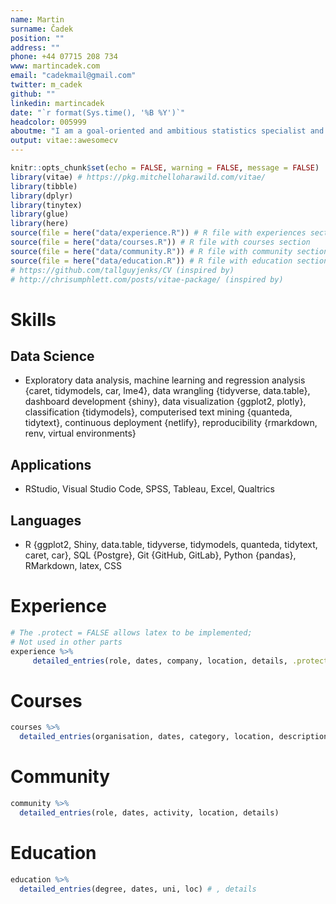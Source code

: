 ```yaml
---
name: Martin
surname: Čadek
position: ""
address: ""
phone: +44 07715 208 734
www: martincadek.com
email: "cadekmail@gmail.com"
twitter: m_cadek
github: ""
linkedin: martincadek
date: "`r format(Sys.time(), '%B %Y')`"
headcolor: 005999
aboutme: "I am a goal-oriented and ambitious statistics specialist and a skilled R user with a quantitative social psychology background. I have an excellent working knowledge of regression modelling, clustering techniques, survey development, and applied research with health data."
output: vitae::awesomecv
---
```


```r
knitr::opts_chunk$set(echo = FALSE, warning = FALSE, message = FALSE)
library(vitae) # https://pkg.mitchelloharawild.com/vitae/
library(tibble)
library(dplyr)
library(tinytex)
library(glue)
library(here)
source(file = here("data/experience.R")) # R file with experiences section
source(file = here("data/courses.R")) # R file with courses section
source(file = here("data/community.R")) # R file with community section
source(file = here("data/education.R")) # R file with education section
# https://github.com/tallguyjenks/CV (inspired by)
# http://chrisumphlett.com/posts/vitae-package/ (inspired by)
```

# Skills

## Data Science

-   Exploratory data analysis, machine learning and regression analysis {caret, tidymodels, car, lme4}, data wrangling {tidyverse, data.table}, dashboard development {shiny}, data visualization {ggplot2, plotly}, classification {tidymodels}, computerised text mining {quanteda, tidytext}, continuous deployment {netlify}, reproducibility {rmarkdown, renv, virtual environments}

## Applications

-   RStudio, Visual Studio Code, SPSS, Tableau, Excel, Qualtrics

## Languages

-   R {ggplot2, Shiny, data.table, tidyverse, tidymodels, quanteda, tidytext, caret, car}, SQL {Postgre}, Git {GitHub, GitLab}, Python {pandas}, RMarkdown, latex, CSS

# Experience

```r
# The .protect = FALSE allows latex to be implemented;
# Not used in other parts
experience %>% 
     detailed_entries(role, dates, company, location, details, .protect = FALSE)
```

# Courses

```r
courses %>% 
  detailed_entries(organisation, dates, category, location, description)
```

# Community

```r
community %>%
  detailed_entries(role, dates, activity, location, details)
```

# Education

```r
education %>% 
  detailed_entries(degree, dates, uni, loc) # , details
```
